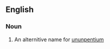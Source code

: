 ==English==

===Noun===
{{en-noun|sg=[[eka]]-[[bismuth]]|-}}

#{{element}} An alternitive name for [[ununpentium]]